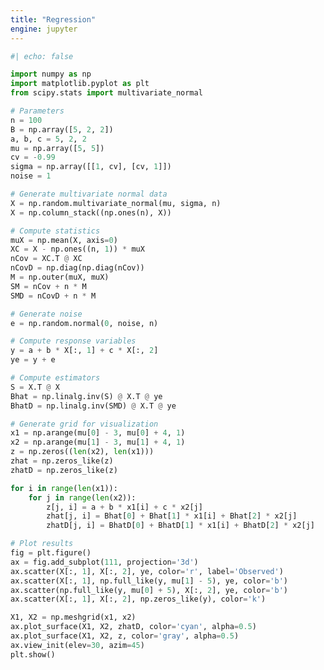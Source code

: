 ```yaml
---
title: "Regression"
engine: jupyter
---
```


```python

#| echo: false

import numpy as np
import matplotlib.pyplot as plt
from scipy.stats import multivariate_normal

# Parameters
n = 100
B = np.array([5, 2, 2])
a, b, c = 5, 2, 2
mu = np.array([5, 5])
cv = -0.99
sigma = np.array([[1, cv], [cv, 1]])
noise = 1

# Generate multivariate normal data
X = np.random.multivariate_normal(mu, sigma, n)
X = np.column_stack((np.ones(n), X))

# Compute statistics
muX = np.mean(X, axis=0)
XC = X - np.ones((n, 1)) * muX
nCov = XC.T @ XC
nCovD = np.diag(np.diag(nCov))
M = np.outer(muX, muX)
SM = nCov + n * M
SMD = nCovD + n * M

# Generate noise
e = np.random.normal(0, noise, n)

# Compute response variables
y = a + b * X[:, 1] + c * X[:, 2]
ye = y + e

# Compute estimators
S = X.T @ X
Bhat = np.linalg.inv(S) @ X.T @ ye
BhatD = np.linalg.inv(SMD) @ X.T @ ye

# Generate grid for visualization
x1 = np.arange(mu[0] - 3, mu[0] + 4, 1)
x2 = np.arange(mu[1] - 3, mu[1] + 4, 1)
z = np.zeros((len(x2), len(x1)))
zhat = np.zeros_like(z)
zhatD = np.zeros_like(z)

for i in range(len(x1)):
    for j in range(len(x2)):
        z[j, i] = a + b * x1[i] + c * x2[j]
        zhat[j, i] = Bhat[0] + Bhat[1] * x1[i] + Bhat[2] * x2[j]
        zhatD[j, i] = BhatD[0] + BhatD[1] * x1[i] + BhatD[2] * x2[j]

# Plot results
fig = plt.figure()
ax = fig.add_subplot(111, projection='3d')
ax.scatter(X[:, 1], X[:, 2], ye, color='r', label='Observed')
ax.scatter(X[:, 1], np.full_like(y, mu[1] - 5), ye, color='b')
ax.scatter(np.full_like(y, mu[0] + 5), X[:, 2], ye, color='b')
ax.scatter(X[:, 1], X[:, 2], np.zeros_like(y), color='k')

X1, X2 = np.meshgrid(x1, x2)
ax.plot_surface(X1, X2, zhatD, color='cyan', alpha=0.5)
ax.plot_surface(X1, X2, z, color='gray', alpha=0.5)
ax.view_init(elev=30, azim=45)
plt.show()



```